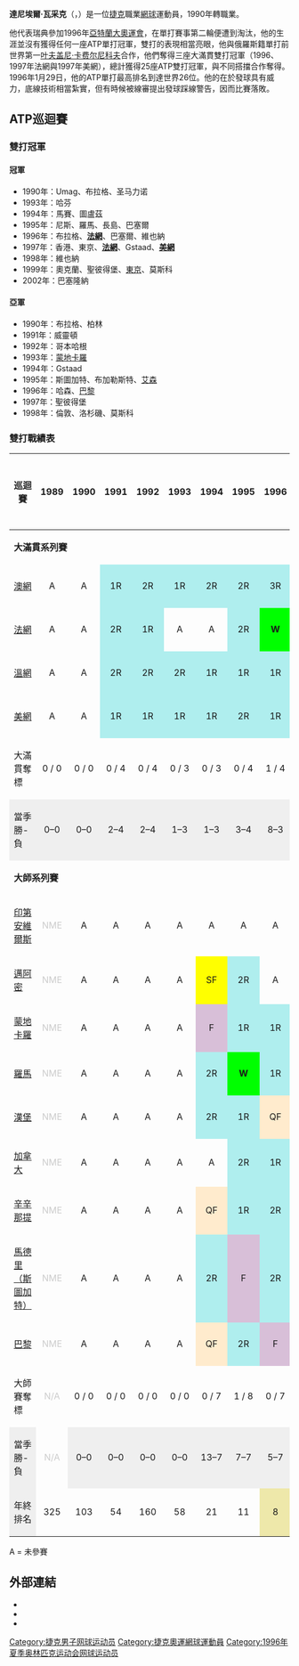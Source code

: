 {{Infobox 网球
|姓名=Daniel Vacek
|照片=
|国籍={{CZE}}
|生年=1971年
|生日=4月1日
|出生地={{CZE}}[[布拉格|布拉格]]
|居住地={{SWI}}[[薩爾嫩|薩爾嫩]]
|身高=190
|体重=81
|持拍手=右
|反拍=
|转职业年=1990年
|球拍=
|球衣=
|球鞋=
|单打最高排名=26（1996年1月29日）
|双打最高排名=3（1997年9月8日）
|现单打排名=
|现双打排名=
|单打冠军头衔=0
|双打冠军头衔=25
|职业战绩=
|奖金=4,803,388[[美元|美元]]
|澳网最好成绩=第三輪（1994）
|法网最好成绩=第三輪（1998）
|温网最好成绩=第四輪（1994）
|美网最好成绩=第四輪（1995、1997）
|澳網雙打最好成績=八強（1999）
|法網雙打最好成績='''冠軍'''（1996、1997）
|溫網雙打最好成績=第三輪（1998）
|美網雙打最好成績='''冠軍'''（1997）
|大满贯个数=3
|奥运会最好成绩=
}}

'''達尼埃爾·瓦采克'''（{{lang-cs|'''Daniel Vacek'''}}，{{bd|1971年|4月1日}}）是一位[[捷克|捷克]]職業[[網球|網球]]運動員，1990年轉職業。

他代表瑞典參加1996年[[亞特蘭大奧運會|亞特蘭大奧運會]]，在單打賽事第二輪便遭到淘汰，他的生涯並沒有獲得任何一座ATP單打冠軍，雙打的表現相當亮眼，他與俄羅斯籍單打前世界第一[[叶夫盖尼·卡费尔尼科夫|叶夫盖尼·卡费尔尼科夫]]合作，他們奪得三座大滿貫雙打冠軍（1996、1997年法網與1997年美網），總計獲得25座ATP雙打冠軍，與不同搭擋合作奪得。1996年1月29日，他的ATP單打最高排名到達世界26位。他的在於發球具有威力，底線技術相當紮實，但有時候被線審提出發球踩線警告，因而比賽落敗。

== ATP巡迴賽 ==
=== 雙打冠軍 ===
==== 冠軍 ====
* 1990年：Umag、布拉格、圣马力诺
* 1993年：哈芬
* 1994年：馬賽、圖盧茲
* 1995年：尼斯、羅馬、長島、巴塞爾
* 1996年：布拉格、'''[[1996年法國網球公開賽|法網]]'''、巴塞爾、維也納
* 1997年：香港、東京、'''[[1997年法國網球公開賽|法網]]'''、Gstaad、'''[[1997年美國網球公開賽|美網]]'''
* 1998年：維也納
* 1999年：奧克蘭、聖彼得堡、[[日本網球公開賽|東京]]、莫斯科
* 2002年：巴塞隆納

==== 亞軍 ====
* 1990年：布拉格、柏林
* 1991年：威靈頓
* 1992年：哥本哈根
* 1993年：[[蒙地卡羅大師賽|蒙地卡羅]]
* 1994年：Gstaad
* 1995年：斯圖加特、布加勒斯特、[[馬德里大師賽|艾森]]
* 1996年：哈森、[[巴黎大師賽|巴黎]]
* 1997年：聖彼得堡
* 1998年：倫敦、洛杉磯、莫斯科

===雙打戰績表===
{| class="wikitable"
|- bgcolor="#efefef"
! 巡迴賽 !! 1989 !! 1990 !! 1991 !! 1992 !! 1993 !! 1994 !! 1995 !! 1996 !! 1997 !! 1998 !! 1999 !! 2000 !! 2001 !! 2002 !! 2003 !! 生涯奪標 !! 生涯 勝-負
|- 
| colspan="18" | '''大滿貫系列賽'''
|-
|bgcolor="#efefef"|[[澳網|澳網]]
|align="center"|A
|align="center"|A
|align="center" style="background:#afeeee;"|1R
|align="center" style="background:#afeeee;"|2R
|align="center" style="background:#afeeee;"|1R
|align="center" style="background:#afeeee;"|2R
|align="center" style="background:#afeeee;"|2R
|align="center" style="background:#afeeee;"|3R
|align="center"|A
|align="center" style="background:#afeeee;"|1R
|align="center" style="background:#ffebcd;"|QF
|align="center" style="background:#afeeee;"|1R
|align="center"|A
|align="center" style="background:#afeeee;"|3R
|align="center"|A
|align="center" style="background:#EFEFEF;" |0 / 10
|align="center" style="background:#EFEFEF;" |10–10
|-
|bgcolor="#efefef"|[[法網|法網]]
|align="center"|A
|align="center"|A
|align="center" style="background:#afeeee;"|2R
|align="center" style="background:#afeeee;"|1R
|align="center"|A
|align="center"|A
|align="center" style="background:#afeeee;"|2R
|align="center" style="background:#00ff00;"|'''W'''
|align="center" style="background:#00ff00;"|'''W'''
|align="center" style="background:#afeeee;"|2R
|align="center" style="background:#ffebcd;"|QF
|align="center"|A
|align="center"|A
|align="center" style="background:#afeeee;"|1R
|align="center" style="background:#afeeee;"|1R
|align="center" style="background:#EFEFEF;" |2 / 9
|align="center" style="background:#EFEFEF;" |18–7
|-
|bgcolor="#efefef"|[[溫網|溫網]]
|align="center"|A
|align="center"|A
|align="center" style="background:#afeeee;"|2R
|align="center" style="background:#afeeee;"|2R
|align="center" style="background:#afeeee;"|2R
|align="center" style="background:#afeeee;"|1R
|align="center" style="background:#afeeee;"|1R
|align="center" style="background:#afeeee;"|1R
|align="center" style="background:#afeeee;"|1R
|align="center" style="background:#afeeee;"|3R
|align="center" style="background:#afeeee;"|1R
|align="center"|A
|align="center"|A
|align="center" style="background:#afeeee;"|1R
|align="center" style="background:#afeeee;"|1R
|align="center" style="background:#EFEFEF;" |0 / 11
|align="center" style="background:#EFEFEF;" |5–11
|-
|bgcolor="#efefef"|[[美網|美網]]
|align="center"|A
|align="center"|A
|align="center" style="background:#afeeee;"|1R
|align="center" style="background:#afeeee;"|1R
|align="center" style="background:#afeeee;"|1R
|align="center" style="background:#afeeee;"|1R
|align="center" style="background:#afeeee;"|2R
|align="center" style="background:#afeeee;"|1R
|align="center" style="background:#00ff00;"|'''W'''
|align="center" style="background:#afeeee;"|2R
|align="center" style="background:#afeeee;"|1R
|align="center"|A
|align="center" style="background:#afeeee;"|1R
|align="center"|A
|align="center"|A
|align="center" style="background:#EFEFEF;" |1 / 10
|align="center" style="background:#EFEFEF;" |8–9
|-bgcolor="#efefef"
|大滿貫奪標
|align="center"|0 / 0
|align="center"|0 / 0
|align="center"|0 / 4
|align="center"|0 / 4
|align="center"|0 / 3
|align="center"|0 / 3
|align="center"|0 / 4
|align="center"|1 / 4
|align="center"|2 / 3
|align="center"|0 / 4
|align="center"|0 / 4
|align="center"|0 / 1
|align="center"|0 / 1
|align="center"|0 / 3
|align="center"|0 / 2
|align="center"|3 / 40
|align="center" style="background:#EFEFEF;" |N/A
|-
|style="background:#EFEFEF;" |當季 勝-負
|align="center" style="background:#EFEFEF;"|0–0
|align="center" style="background:#EFEFEF;"|0–0
|align="center" style="background:#EFEFEF;"|2–4
|align="center" style="background:#EFEFEF;"|2–4
|align="center" style="background:#EFEFEF;"|1–3
|align="center" style="background:#EFEFEF;"|1–3
|align="center" style="background:#EFEFEF;"|3–4
|align="center" style="background:#EFEFEF;"|8–3
|align="center" style="background:#EFEFEF;"|12–1
|align="center" style="background:#EFEFEF;"|4–4
|align="center" style="background:#EFEFEF;"|6–4
|align="center" style="background:#EFEFEF;"|0–1
|align="center" style="background:#EFEFEF;"|0–1
|align="center" style="background:#EFEFEF;"|2–3
|align="center" style="background:#EFEFEF;"|0–2
|align="center" style="background:#EFEFEF;"|N/A
|align="center" style="background:#EFEFEF;"|41–37
|-
| colspan="18" | '''大師系列賽'''
|-
|bgcolor="#efefef"|[[印第安維爾斯大師賽|印第安維爾斯]]
|align="center" colspan="1" style="color:#ccc;"|NME
|align="center"|A
|align="center"|A
|align="center"|A
|align="center"|A
|align="center"|A
|align="center"|A
|align="center"|A
|align="center"|A
|align="center" style="background:#ffebcd;"|QF
|align="center" style="background:#afeeee;"|1R
|align="center" style="background:#afeeee;"|2R
|align="center"|A
|align="center"|A
|align="center"|A
|align="center" style="background:#EFEFEF;" |0 / 3
|align="center" style="background:#EFEFEF;" |2–3
|-
|bgcolor="#efefef"|[[邁阿密大師賽|邁阿密]]
|align="center" colspan="1" style="color:#ccc;"|NME
|align="center"|A
|align="center"|A
|align="center"|A
|align="center"|A
|align="center" style="background:yellow;"|SF
|align="center" style="background:#afeeee;"|2R
|align="center"|A
|align="center"|A
|align="center" style="background:#ffebcd;"|QF
|align="center" style="background:#afeeee;"|2R
|align="center" style="background:#afeeee;"|3R
|align="center"|A
|align="center" style="background:#afeeee;"|1R
|align="center"|A
|align="center" style="background:#EFEFEF;" |0 / 6
|align="center" style="background:#EFEFEF;" |7–6
|-
|bgcolor="#efefef"|[[蒙地卡羅大師賽|蒙地卡羅]]
|align="center" colspan="1" style="color:#ccc;"|NME
|align="center"|A
|align="center"|A
|align="center"|A
|align="center"|A
|align="center" style="background:#D8BFD8;"|F
|align="center" style="background:#afeeee;"|1R
|align="center" style="background:#afeeee;"|1R
|align="center" style="background:yellow;"|SF
|align="center" style="background:#afeeee;"|2R
|align="center" style="background:#ffebcd;"|QF
|align="center" style="background:#afeeee;"|1R
|align="center"|A
|align="center"|A
|align="center"|A
|align="center" style="background:#EFEFEF;" |0 / 7
|align="center" style="background:#EFEFEF;" |8–7
|-
|bgcolor="#efefef"|[[羅馬大師賽|羅馬]]
|align="center" colspan="1" style="color:#ccc;"|NME
|align="center"|A
|align="center"|A
|align="center"|A
|align="center"|A
|align="center" style="background:#afeeee;"|2R
|align="center" style="background:#00ff00;"|'''W'''
|align="center" style="background:#afeeee;"|1R
|align="center" style="background:#afeeee;"|2R
|align="center" style="background:#ffebcd;"|QF
|align="center" style="background:#afeeee;"|2R
|align="center" style="background:#afeeee;"|1R
|align="center"|A
|align="center" style="background:#afeeee;"|2R
|align="center"|A
|align="center" style="background:#EFEFEF;" |1 / 8
|align="center" style="background:#EFEFEF;" |11–7
|-
|bgcolor="#efefef"|[[漢堡大師賽|漢堡]]
|align="center" colspan="1" style="color:#ccc;"|NME
|align="center"|A
|align="center"|A
|align="center"|A
|align="center"|A
|align="center" style="background:#afeeee;"|2R
|align="center" style="background:#afeeee;"|1R
|align="center" style="background:#ffebcd;"|QF
|align="center"|A
|align="center"|A
|align="center" style="background:#ffebcd;"|QF
|align="center" style="background:#afeeee;"|1R
|align="center"|A
|align="center" style="background:#afeeee;"|2R
|align="center"|A
|align="center" style="background:#EFEFEF;" |0 / 6
|align="center" style="background:#EFEFEF;" |6–6
|-
|bgcolor="#efefef"|[[加拿大大師賽|加拿大]]
|align="center" colspan="1" style="color:#ccc;"|NME
|align="center"|A
|align="center"|A
|align="center"|A
|align="center"|A
|align="center"|A
|align="center" style="background:#afeeee;"|2R
|align="center" style="background:#afeeee;"|1R
|align="center" style="background:#ffebcd;"|QF
|align="center" style="background:#afeeee;"|2R
|align="center" style="background:#afeeee;"|1R
|align="center"|A
|align="center" style="background:#ffebcd;"|QF
|align="center" style="background:#afeeee;"|1R
|align="center"|A
|align="center" style="background:#EFEFEF;" |0 / 7
|align="center" style="background:#EFEFEF;" |4–7
|-
|bgcolor="#efefef"|[[辛辛那提大師賽|辛辛那提]]
|align="center" colspan="1" style="color:#ccc;"|NME
|align="center"|A
|align="center"|A
|align="center"|A
|align="center"|A
|align="center" style="background:#ffebcd;"|QF
|align="center" style="background:#afeeee;"|1R
|align="center" style="background:#afeeee;"|2R
|align="center" style="background:#afeeee;"|2R
|align="center" style="background:yellow;"|SF
|align="center" style="background:#afeeee;"|2R
|align="center"|A
|align="center"|A
|align="center" style="background:#afeeee;"|1R
|align="center"|A
|align="center" style="background:#EFEFEF;" |0 / 7
|align="center" style="background:#EFEFEF;" |5–7
|-
|bgcolor="#efefef"|[[馬德里大師賽|馬德里（斯圖加特）]]
|align="center" colspan="1" style="color:#ccc;"|NME
|align="center"|A
|align="center"|A
|align="center"|A
|align="center"|A
|align="center" style="background:#afeeee;"|2R
|align="center" style="background:#D8BFD8;"|F
|align="center" style="background:#afeeee;"|2R
|align="center" style="background:#afeeee;"|2R
|align="center" style="background:#ffebcd;"|QF
|align="center" style="background:#afeeee;"|2R
|align="center"|A
|align="center"|A
|align="center"|A
|align="center"|A
|align="center" style="background:#EFEFEF;" |0 / 6
|align="center" style="background:#EFEFEF;" |5–6
|-
|bgcolor="#efefef"|[[巴黎大師賽|巴黎]]
|align="center" colspan="1" style="color:#ccc;"|NME
|align="center"|A
|align="center"|A
|align="center"|A
|align="center"|A
|align="center" style="background:#ffebcd;"|QF
|align="center" style="background:#afeeee;"|2R
|align="center" style="background:#D8BFD8;"|F
|align="center" style="background:#afeeee;"|2R
|align="center" style="background:#afeeee;"|2R
|align="center" style="background:#ffebcd;"|QF
|align="center"|A
|align="center"|A
|align="center"|A
|align="center"|A
|align="center" style="background:#EFEFEF;" |0 / 6
|align="center" style="background:#EFEFEF;" |8–6
|-bgcolor="#efefef"
|大師賽奪標
|align="center" colspan="1" style="color:#ccc;"|N/A
|align="center"|0 / 0
|align="center"|0 / 0
|align="center"|0 / 0
|align="center"|0 / 0
|align="center"|0 / 7
|align="center"|1 / 8
|align="center"|0 / 7
|align="center"|0 / 6
|align="center"|0 / 8
|align="center"|0 / 9
|align="center"|0 / 5
|align="center"|0 / 1
|align="center"|0 / 5
|align="center"|0 / 0
|align="center"|1 / 56
|align="center" style="background:#EFEFEF;" |N/A
|-bgcolor="#efefef"
|style="background:#EFEFEF;" |當季 勝-負
|align="center" colspan="1" style="color:#ccc;"|N/A
|align="center" style="background:#EFEFEF;"|0–0
|align="center" style="background:#EFEFEF;"|0–0
|align="center" style="background:#EFEFEF;"|0–0
|align="center" style="background:#EFEFEF;"|0–0
|align="center" style="background:#EFEFEF;"|13–7
|align="center" style="background:#EFEFEF;"|7–7
|align="center" style="background:#EFEFEF;"|5–7
|align="center" style="background:#EFEFEF;"|4–6
|align="center" style="background:#EFEFEF;"|10–8
|align="center" style="background:#EFEFEF;"|9–9
|align="center" style="background:#EFEFEF;"|3–5
|align="center" style="background:#EFEFEF;"|2–1
|align="center" style="background:#EFEFEF;"|2–5
|align="center" style="background:#EFEFEF;"|0–0
|align="center" style="background:#EFEFEF;"|N/A
|align="center" style="background:#EFEFEF;"|56–55
|- 
|style="background:#EFEFEF;"| 年終排名
|align="center"|325
|align="center"|103
|align="center"|54
|align="center"|160
|align="center"|58
|align="center"|21
|align="center"|11
|align="center" style="background:#EEE8AA;"|8
|align="center" style="background:#EEE8AA;"|5
|align="center"|26
|align="center"|20
|align="center"|143
|align="center"|113
|align="center"|65
|align="center"|1204
|colspan=2 align="center" style="background:#EFEFEF;"|N/A
|}

A = 未參賽

== 外部連結 ==
* {{ATP|id=V141}}
* {{ITF Profile|id=10001414}}
* {{DavisCupplayerlink|id=10001414}}

{{Authority control}}
{{DEFAULTSORT:Vacek, Daniel}}
[[Category:捷克男子网球运动员|Category:捷克男子网球运动员]]
[[Category:捷克奧運網球運動員|Category:捷克奧運網球運動員]]
[[Category:1996年夏季奥林匹克运动会网球运动员|Category:1996年夏季奥林匹克运动会网球运动员]]
